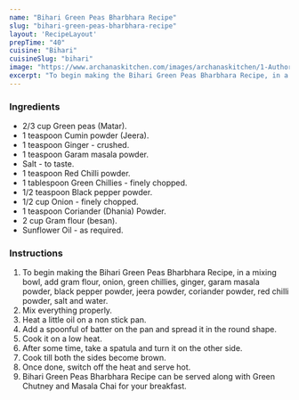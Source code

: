 ---
name: "Bihari Green Peas Bharbhara Recipe"
slug: "bihari-green-peas-bharbhara-recipe"
layout: 'RecipeLayout'
prepTime: "40"
cuisine: "Bihari"
cuisineSlug: "bihari"
image: "https://www.archanaskitchen.com/images/archanaskitchen/1-Author/Dhara_joshi/bharbhara.jpg"
excerpt: "To begin making the Bihari Green Peas Bharbhara Recipe, in a mixing bowl, add gram flour, onion, green chillies, ginger, garam masala powder, black pepper powder, jeera powder, coriander powder, red chilli powder, salt and water"
---

### Ingredients

- 2/3 cup Green peas (Matar).
- 1 teaspoon Cumin powder (Jeera).
- 1 teaspoon Ginger - crushed.
- 1 teaspoon Garam masala powder.
- Salt - to taste.
- 1 teaspoon Red Chilli powder.
- 1 tablespoon Green Chillies - finely chopped.
- 1/2 teaspoon Black pepper powder.
- 1/2 cup Onion - finely chopped.
- 1 teaspoon Coriander (Dhania) Powder.
- 2 cup Gram flour (besan).
- Sunflower Oil - as required.

### Instructions

1. To begin making the Bihari Green Peas Bharbhara Recipe, in a mixing bowl, add gram flour, onion, green chillies, ginger, garam masala powder, black pepper powder, jeera powder, coriander powder, red chilli powder, salt and water.
1. Mix everything properly.
1. Heat a little oil on a non stick pan.
1. Add a spoonful of batter on the pan and spread it in the round shape.
1. Cook it on a low heat.
1. After some time, take a spatula and turn it on the other side.
1. Cook till both the sides become brown.
1. Once done, switch off the heat and serve hot.
1. Bihari Green Peas Bharbhara Recipe can be served along with Green Chutney and Masala Chai for your breakfast.

